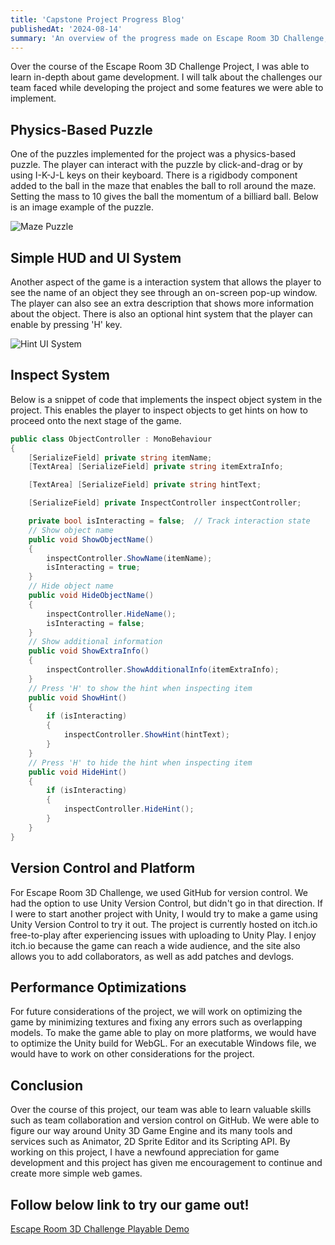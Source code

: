 ```yaml
---
title: 'Capstone Project Progress Blog'
publishedAt: '2024-08-14'
summary: 'An overview of the progress made on Escape Room 3D Challenge, Capstone Project for OSU CS 467 Summer 2024'
---
```


Over the course of the Escape Room 3D Challenge Project, I was able to learn in-depth about game development. I will talk about the challenges our team faced while developing the project and some features we were able to implement. 

## Physics-Based Puzzle

One of the puzzles implemented for the project was a physics-based puzzle. The player can interact with the puzzle by click-and-drag or by using I-K-J-L keys on their keyboard. There is a rigidbody component added to the ball in the maze that enables the ball to roll around the maze. Setting the mass to 10 gives the ball the momentum of a billiard ball. Below is an image example of the puzzle.

 ![Maze Puzzle](https://raw.githubusercontent.com/jenzhng/project-blog/main/images/escape-room-maze.png)

## Simple HUD and UI System

Another aspect of the game is a interaction system that allows the player to see the name of an object they see through an on-screen pop-up window. The player can also see an extra description that shows more information about the object. There is also an optional hint system that the player can enable by pressing 'H' key. 

 ![Hint UI System](https://raw.githubusercontent.com/jenzhng/project-blog/main/images/escape-room-hint.png)

## Inspect System

Below is a snippet of code that implements the inspect object system in the project. This enables the player to inspect objects to get hints on how to proceed onto the next stage of the game.

```csharp
public class ObjectController : MonoBehaviour
{
    [SerializeField] private string itemName;
    [TextArea] [SerializeField] private string itemExtraInfo;

    [TextArea] [SerializeField] private string hintText;

    [SerializeField] private InspectController inspectController;

    private bool isInteracting = false;  // Track interaction state
    // Show object name
    public void ShowObjectName()
    {
        inspectController.ShowName(itemName);
        isInteracting = true;
    }
    // Hide object name
    public void HideObjectName()
    {
        inspectController.HideName();
        isInteracting = false;
    }
    // Show additional information
    public void ShowExtraInfo()
    {
        inspectController.ShowAdditionalInfo(itemExtraInfo);
    }
    // Press 'H' to show the hint when inspecting item
    public void ShowHint()
    {
        if (isInteracting)
        {
            inspectController.ShowHint(hintText);
        }
    }
    // Press 'H' to hide the hint when inspecting item
    public void HideHint()
    {
        if (isInteracting)
        {
            inspectController.HideHint();
        }
    }
}
```

## Version Control and Platform

For Escape Room 3D Challenge, we used GitHub for version control. We had the option to use Unity Version Control, but didn't go in that direction. If I were to start another project with Unity, I would try to make a game using Unity Version Control to try it out. The project is currently hosted on itch.io free-to-play after experiencing issues with uploading to Unity Play. I enjoy itch.io because the game can reach a wide audience, and the site also allows you to add collaborators, as well as add patches and devlogs. 

## Performance Optimizations

For future considerations of the project, we will work on optimizing the game by minimizing textures and fixing any errors such as overlapping models. To make the game able to play on more platforms, we would have to optimize the Unity build for WebGL. For an executable Windows file, we would have to work on other considerations for the project. 

## Conclusion

Over the course of this project, our team was able to learn valuable skills such as team collaboration and version control on GitHub. We were able to figure our way around Unity 3D Game Engine and its many tools and services such as Animator, 2D Sprite Editor and its Scripting API. By working on this project, I have a newfound appreciation for game development and this project has given me encouragement to continue and create more simple web games. 

## Follow below link to try our game out!
[Escape Room 3D Challenge Playable Demo](https://jenzhng.itch.io/escape-room-3d-challenge)
